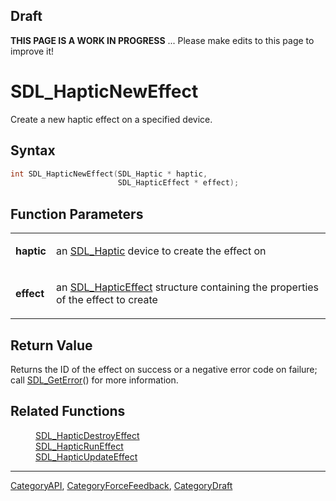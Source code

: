 
== Draft ==


'''THIS PAGE IS A WORK IN PROGRESS''' ... Please make edits to this page to improve it!


= SDL_HapticNewEffect =

Create a new haptic effect on a specified device.

== Syntax ==

<syntaxhighlight lang='c'>
int SDL_HapticNewEffect(SDL_Haptic * haptic,
                        SDL_HapticEffect * effect);
</syntaxhighlight>

== Function Parameters ==

{|
|'''haptic'''
|an [[SDL_Haptic]] device to create the effect on
|-
|'''effect'''
|an [[SDL_HapticEffect]] structure containing the properties of the effect to create
|}

== Return Value ==

Returns the ID of the effect on success or a negative error code on
failure; call [[SDL_GetError]]() for more information.



== Related Functions ==

:[[SDL_HapticDestroyEffect]]
:[[SDL_HapticRunEffect]]
:[[SDL_HapticUpdateEffect]]

----
[[CategoryAPI]], [[CategoryForceFeedback]], [[CategoryDraft]]


